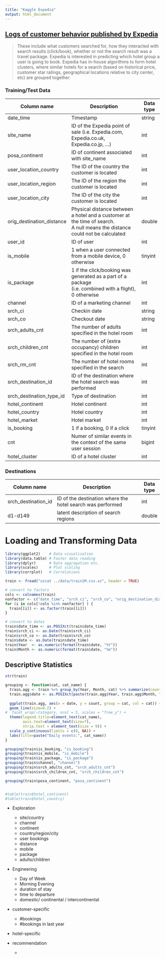 ```yaml
---
title: "Kaggle Expedia"
output: html_document
---
```


## [Logs of customer behavior published by Expedia](https://www.kaggle.com/c/expedia-hotel-recommendations)

> These include what customers searched for, how they interacted with search results (click/book), whether or not the search result was a travel package.
> Expedia is interested in predicting which hotel group a user is going to book. Expedia has in-house algorithms to form hotel clusters, where similar hotels for a search (based on historical price, customer star ratings, geographical locations relative to city center, etc) are grouped together.


### Training/Test Data

Column name               | Description                                                                           | Data type
------------------------- | ------------------------------------------------------------------------------------- | ---------
date_time                 | Timestamp                                                                             | string
site_name                 | ID of the Expedia point of sale (i.e. Expedia.com, Expedia.co.uk, Expedia.co.jp, ...) | int
posa_continent            | ID of continent associated with site_name                                             | int
user_location_country     | The ID of the country the customer is located                                         | int
user_location_region      | The ID of the region the customer is located                                          | int
user_location_city        | The ID of the city the customer is located                                            | int
orig_destination_distance | Physical distance between a hotel and a customer at the time of search. \
                            A null means the distance could not be calculated                                     | double
user_id                   | ID of user                                                                            | int
is_mobile                 | 1 when a user connected from a mobile device, 0 otherwise                             | tinyint
is_package                | 1 if the click/booking was generated as a part of a package \
                           (i.e. combined with a flight), 0 otherwise                                             | int
channel                   | ID of a marketing channel                                                             | int
srch_ci                   | Checkin date                                                                          | string
srch_co                   | Checkout date                                                                         | string
srch_adults_cnt           | The number of adults specified in the hotel room                                      | int
srch_children_cnt         | The number of (extra occupancy) children specified in the hotel room                  | int
srch_rm_cnt               | The number of hotel rooms specified in the search                                     | int
srch_destination_id       | ID of the destination where the hotel search was performed                            | int
srch_destination_type_id  | Type of destination                                                                   | int
hotel_continent           | Hotel continent                                                                       | int
hotel_country             | Hotel country                                                                         | int
hotel_market              | Hotel market                                                                          | int
is_booking                | 1 if a booking, 0 if a click                                                          | tinyint
cnt                       | Numer of similar events in the context of the same user session                       | bigint
hotel_cluster             | ID of a hotel cluster                                                                 | int

### Destinations

Column name         | Description                                                | Data type
------------------- | ---------------------------------------------------------- | ---------
srch_destination_id | ID of the destination where the hotel search was performed | int
d1-d149             | latent description of search regions                       | double


# Loading and Transforming Data

```r
library(ggplot2)    # Data visualization
library(data.table) # Faster data reading
library(dplyr)      # Data aggregation etc.
library(scales)     # Plot scaling
library(corrplot)   # Correlations
```

```r
train <- fread("xzcat ../data/train1M.csv.xz", header = TRUE)

# convert to factors
cols <- colnames(train)
nonfactor <- c("date_time", "srch_ci", "srch_co", "orig_destination_distance")
for (i in cols[!cols %in% nonfactor] ) {
  train[[i]] <- as.factor(train[[i]])
}

# convert to dates
train$date_time <- as.POSIXct(train$date_time)
train$srch_ci <- as.Date(train$srch_ci)
train$srch_co <- as.Date(train$srch_co)
train$date <- as.Date(train$date_time)
train$Year  <- as.numeric(format(train$date, "%Y"))
train$Month <- as.numeric(format(train$date, "%m"))
```

## Descriptive Statistics

```r
str(train)
```

```r

grouping <- function(cat, cat_name) {
  train.agg <- train %>% group_by(Year, Month, cat) %>% summarize(count=n())
  train.agg$date <- as.POSIXct(paste(train.agg$Year, train.agg$Month, "01", sep = "-")) # set date to first of month
  
  ggplot(train.agg, aes(x = date, y = count, group = cat, col = cat)) +
  geom_line(size=0.2) +
#  facet_wrap(~Category, ncol = 5, scales = "free_y") +
  theme(legend.title=element_text(cat_name),
        axis.text=element_text(size=7),
        strip.text = element_text(size = 9)) +
  scale_y_continuous(limits = c(0, NA)) +
  labs(title=paste("Daily events:", cat_name))
}

grouping(train$is_booking, "is_booking")
grouping(train$is_mobile, "is_mobile")
grouping(train$is_package, "is_package")
grouping(train$channel, "channel")
grouping(train$srch_adults_cnt, "srch_adults_cnt")
grouping(train$srch_children_cnt, "srch_children_cnt")

grouping(train$posa_continent, "posa_continent")


#table(train$hotel_continent)
#table(train$hotel_country)
```

* Exploration
  * site/country
  * channel
  * continent
  * country/region/city
  * user bookings
  * distance
  * mobile
  * package
  * adults/children


* Engineering
  * Day of Week
  * Morning Evening
  * duration of stay
  * time to departure
  * domestic/ continental / intercontinental
  
* customer-specific
  * #bookings
  * #bookings in last year
* hotel-specific


* recommendation
  *